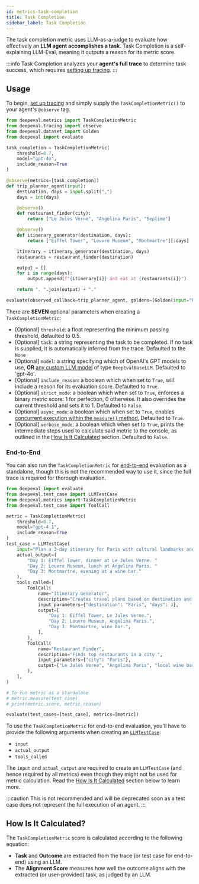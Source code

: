 ```yaml
---
id: metrics-task-completion
title: Task Completion
sidebar_label: Task Completion
---
```


<head>
  <link
    rel="canonical"
    href="https://deepeval.com/docs/metrics-task-completion"
  />
</head>


<MetricTagsDisplayer agent={true} referenceless={true} />

The task completion metric uses LLM-as-a-judge to evaluate how effectively an **LLM agent accomplishes a task**. Task Completion is a self-explaining LLM-Eval, meaning it outputs a reason for its metric score.

:::info
Task Completion analyzes your **agent's full trace** to determine task success, which requires [setting up tracing](/docs/evaluation-llm-tracing).
:::

## Usage

To begin, [set up tracing](/docs/evaluation-llm-tracing) and simply supply the `TaskCompletionMetric()` to your agent's `@observe` tag.

```python
from deepeval.metrics import TaskCompletionMetric
from deepeval.tracing import observe
from deepeval.dataset import Golden
from deepeval import evaluate

task_completion = TaskCompletionMetric(
    threshold=0.7,
    model="gpt-4o",
    include_reason=True
)

@observe(metrics=[task_completion])
def trip_planner_agent(input):
    destination, days = input.split(",")
    days = int(days)

    @observe()
    def restaurant_finder(city):
        return ["Le Jules Verne", "Angelina Paris", "Septime"]

    @observe()
    def itinerary_generator(destination, days):
        return ["Eiffel Tower", "Louvre Museum", "Montmartre"][:days]

    itinerary = itinerary_generator(destination, days)
    restaurants = restaurant_finder(destination)

    output = []
    for i in range(days):
        output.append(f"{itinerary[i]} and eat at {restaurants[i]}")

    return ". ".join(output) + "."

evaluate(observed_callback=trip_planner_agent, goldens=[Golden(input="Paris, 2")])
```

There are **SEVEN** optional parameters when creating a `TaskCompletionMetric`:

- [Optional] `threshold`: a float representing the minimum passing threshold, defaulted to 0.5.
- [Optional] `task`: a string representing the task to be completed. If no task is supplied, it is automatically inferred from the trace. Defaulted to the `None`
- [Optional] `model`: a string specifying which of OpenAI's GPT models to use, **OR** [any custom LLM model](/docs/metrics-introduction#using-a-custom-llm) of type `DeepEvalBaseLLM`. Defaulted to 'gpt-4o'.
- [Optional] `include_reason`: a boolean which when set to `True`, will include a reason for its evaluation score. Defaulted to `True`.
- [Optional] `strict_mode`: a boolean which when set to `True`, enforces a binary metric score: 1 for perfection, 0 otherwise. It also overrides the current threshold and sets it to 1. Defaulted to `False`.
- [Optional] `async_mode`: a boolean which when set to `True`, enables [concurrent execution within the `measure()` method.](/docs/metrics-introduction#measuring-a-metric-in-async) Defaulted to `True`.
- [Optional] `verbose_mode`: a boolean which when set to `True`, prints the intermediate steps used to calculate said metric to the console, as outlined in the [How Is It Calculated](#how-is-it-calculated) section. Defaulted to `False`.

### End-to-End

You can also run the `TaskCompletionMetric` for [end-to-end](/docs/evaluation-end-to-end-llm-evals) evaluation as a standalone, though this is not the recommended way to use it, since the full trace is required for thorough evaluation.

```python
from deepeval import evaluate
from deepeval.test_case import LLMTestCase
from deepeval.metrics import TaskCompletionMetric
from deepeval.test_case import ToolCall

metric = TaskCompletionMetric(
    threshold=0.7,
    model="gpt-4.1",
    include_reason=True
)
test_case = LLMTestCase(
    input="Plan a 3-day itinerary for Paris with cultural landmarks and local cuisine.",
    actual_output=(
        "Day 1: Eiffel Tower, dinner at Le Jules Verne. "
        "Day 2: Louvre Museum, lunch at Angelina Paris. "
        "Day 3: Montmartre, evening at a wine bar."
    ),
    tools_called=[
        ToolCall(
            name="Itinerary Generator",
            description="Creates travel plans based on destination and duration.",
            input_parameters={"destination": "Paris", "days": 3},
            output=[
                "Day 1: Eiffel Tower, Le Jules Verne.",
                "Day 2: Louvre Museum, Angelina Paris.",
                "Day 3: Montmartre, wine bar.",
            ],
        ),
        ToolCall(
            name="Restaurant Finder",
            description="Finds top restaurants in a city.",
            input_parameters={"city": "Paris"},
            output=["Le Jules Verne", "Angelina Paris", "local wine bars"],
        ),
    ],
)

# To run metric as a standalone
# metric.measure(test_case)
# print(metric.score, metric.reason)

evaluate(test_cases=[test_case], metrics=[metric])
```

To use the `TaskCompletionMetric` for end-to-end evaluation, you'll have to provide the following arguments when creating an [`LLMTestCase`](/docs/evaluation-test-cases#llm-test-case):

- `input`
- `actual_output`
- `tools_called`

The `input` and `actual_output` are required to create an `LLMTestCase` (and hence required by all metrics) even though they might not be used for metric calculation. Read the [How Is It Calculated](#how-is-it-calculated) section below to learn more.

:::caution
This is not recommended and will be deprecated soon as a test case does not represent the full execution of an agent.
:::

## How Is It Calculated?

The `TaskCompletionMetric` score is calculated according to the following equation:

<Equation formula="\text{Task Completion Score} = \text{AlignmentScore}(\text{Task}, \text{Outcome})" />

- **Task** and **Outcome** are extracted from the trace (or test case for end-to-end) using an LLM.
- The **Alignment Score** measures how well the outcome aligns with the extracted (or user-provided) task, as judged by an LLM.
